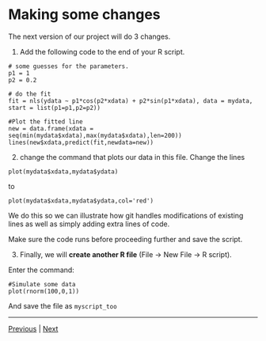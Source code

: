 # Making some changes

The next version of our project will do 3 changes. 

1. Add the following code to the end of your R script.

```
# some guesses for the parameters.
p1 = 1
p2 = 0.2

# do the fit
fit = nls(ydata ~ p1*cos(p2*xdata) + p2*sin(p1*xdata), data = mydata, start = list(p1=p1,p2=p2))

#Plot the fitted line
new = data.frame(xdata = seq(min(mydata$xdata),max(mydata$xdata),len=200))
lines(new$xdata,predict(fit,newdata=new))

```

2.  change the command that plots our data in this file. Change the lines

```
plot(mydata$xdata,mydata$ydata)
```

to

```
plot(mydata$xdata,mydata$ydata,col='red')
```

We do this so we can illustrate how git handles modifications of existing lines as well as simply adding extra lines of code.

Make sure the code runs before proceeding further and save the script. 

3. Finally, we will **create another R file** (File -> New File -> R script).

Enter the command:

```
#Simulate some data
plot(rnorm(100,0,1))
```
And save the file as `myscript_too`


***

[Previous](./version_control.md) | [Next](./commit.md)

